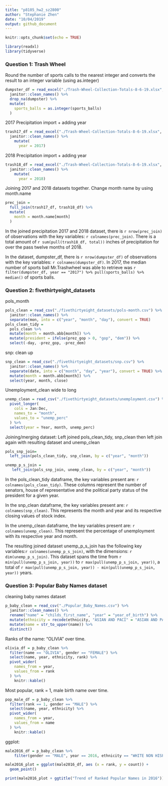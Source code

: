 ```yaml
---
title: "p8105_hw2_sz2800"
author: "Stephanie Zhen"
date: "10/04/2019"
output: github_document
---
```


```r
knitr::opts_chunk$set(echo = TRUE)
```

```r
library(readxl)
library(tidyverse)
```

### Question 1: Trash Wheel

Round the number of sports calls to the nearest integer and converts the result to an integer variable (using as.integer)
```r
dumpster_df = read_excel("./Trash-Wheel-Collection-Totals-8-6-19.xlsx", sheet = "Mr. Trash Wheel", skip =1) %>%
  janitor::clean_names() %>%
  drop_na(dumpster) %>%
  mutate(
    sports_balls = as.integer(sports_balls)
  )
```

2017 Precipitation import + adding year
```r
trash17_df = read_excel("./Trash-Wheel-Collection-Totals-8-6-19.xlsx", sheet =  "2017 Precipitation", skip =1, n_max = 12) %>%
  janitor::clean_names() %>%
    mutate(
      year = 2017)
```

2018 Precipitation import + adding year
```r
trash18_df = read_excel("./Trash-Wheel-Collection-Totals-8-6-19.xlsx", sheet =  "2018 Precipitation", skip =1, n_max = 12) %>%
  janitor::clean_names() %>%
    mutate(
      year = 2018)
```

Joining 2017 and 2018 datasets together. Change month name by using month.name
```r
prec_join = 
  full_join(trash17_df, trash18_df) %>%
  mutate(
    month = month.name[month]
  )
```
  In the joined precipitation 2017 and 2018 dataset, there is `r nrow(prec_join)` of observations with the key variables: `r colnames(prec_join)`. There is a total amount of `r sum(pull(trash18_df, total))` inches of precipitation for over the pass twelve months of 2018. 

  In the dataset, dumpster_df, there is `r nrow(dumpster_df)` of observations with the key variables: `r colnames(dumpster_df)`. In 2017, the median number of sports ball Mr.Trashwheel was able to retrieve was `r filter(dumpster_df, year == "2017") %>% pull(sports_balls) %>% median()` of sports balls.


### Question 2: fivethirtyeight_datasets

pols_month
```r
pols_clean = read_csv("./fivethirtyeight_datasets/pols-month.csv") %>%
  janitor::clean_names() %>%
  separate(mon, into = c("year", "month", "day"), convert = TRUE)
pols_clean_tidy = 
  pols_clean %>%
  mutate(month = month.abb[month]) %>%
  mutate(president = ifelse(prez_gop > 0, "gop", "dem")) %>%
  select(-day, -prez_gop, -prez_dem)
```

snp: clean up
```r
snp_clean = read_csv("./fivethirtyeight_datasets/snp.csv") %>%
  janitor::clean_names() %>%
  separate(date, into = c("month", "day", "year"), convert = TRUE) %>%
  mutate(month = month.abb[month]) %>%
  select(year, month, close)
```

Unemployment_clean wide to long
```r
unemp_clean = read_csv("./fivethirtyeight_datasets/unemployment.csv") %>%
  pivot_longer(
    cols = Jan:Dec,
    names_to = "month",
    values_to = "unemp_perc"
  ) %>%
  select(year = Year, month, unemp_perc) 
```

Joining/merging dataset: Left joined pols_clean_tidy, snp_clean then left join again with resulting dataset and unemp_clean
```r
pols_snp_join= 
  left_join(pols_clean_tidy, snp_clean, by = c("year", "month")) 

unemp_p_s_join =
   left_join(pols_snp_join, unemp_clean, by = c("year", "month")) 
```
 
  In the pols_clean_tidy dataframe, the key variables present are: `r colnames(pols_clean_tidy)`. These columns represent the number of senators, house of representative and the political party status of the president for a given year.
  
  In the snp_clean dataframe, the key variables present are: `r colnames(snp_clean)`. This represents the month and year and its respective closing values of stock index.
  
  In the unemp_clean dataframe, the key variables present are: `r colnames(unemp_clean)`. This represent the percentage of unemployment with its respective year and month.
  
  The resulting joined dataset unemp_p_s_join has the following key variables:`r colnames(unemp_p_s_join)`, with the dimensions: `r dim(unemp_p_s_join)`. This dataset spans the time from `r min(pull(unemp_p_s_join, year))` to `r max(pull(unemp_p_s_join, year))`, a total of `r max(pull(unemp_p_s_join, year)) - min(pull(unemp_p_s_join, year))` years. 


### Question 3: Popular Baby Names dataset
cleaning baby names dataset
```r
p_baby_clean = read_csv("./Popular_Baby_Names.csv") %>%
  janitor::clean_names() %>%
  rename("name" = "childs_first_name", "year" = "year_of_birth") %>%
  mutate(ethnicity = recode(ethnicity, "ASIAN AND PACI" = "ASIAN AND PACIFIC ISLANDER", "BLACK NON HISP" = "BLACK NON HISPANIC", "WHITE NON HISP" = "WHITE NON HISPANIC")) %>%
  mutate(name = str_to_upper(name)) %>%
  distinct()
```

Ranks of the name: "OLIVIA" over time.
```r
olivia_df = p_baby_clean %>%
  filter(name == "OLIVIA", gender == "FEMALE") %>%
  select(name, year, ethnicity, rank) %>%
  pivot_wider(
    names_from = year,
    values_from = rank
  ) %>%
    knitr::kable()
```

Most popular, rank = 1, male birth name over time.
```r
pop_male_df = p_baby_clean %>%
  filter(rank == 1, gender == "MALE") %>%
  select(name, year, ethnicity) %>%
  pivot_wider(
    names_from = year,
    values_from = name
  ) %>%
    knitr::kable()
```

ggplot:
```r
male2016_df = p_baby_clean %>%
    filter(gender == "MALE", year == 2016, ethnicity == "WHITE NON HISPANIC")

male2016_plot = ggplot(male2016_df, aes (x = rank, y = count)) +
  geom_point()

print(male2016_plot + ggtitle("Trend of Ranked Popular Names in 2016"))
```







